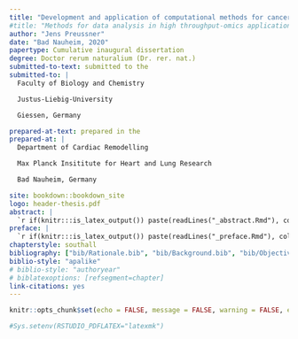 ```yaml
---
title: "Development and application of computational methods for cancer subtype detection from -omics data"
#title: "Methods for data analysis in high throughput-omics applications"
author: "Jens Preussner"
date: "Bad Nauheim, 2020"
papertype: Cumulative inaugural dissertation
degree: Doctor rerum naturalium (Dr. rer. nat.)
submitted-to-text: submitted to the
submitted-to: |
  Faculty of Biology and Chemistry

  Justus-Liebig-University

  Giessen, Germany

prepared-at-text: prepared in the
prepared-at: |
  Department of Cardiac Remodelling

  Max Planck Insititute for Heart and Lung Research

  Bad Nauheim, Germany

site: bookdown::bookdown_site
logo: header-thesis.pdf
abstract: |
  `r if(knitr:::is_latex_output()) paste(readLines("_abstract.Rmd"), collapse = '\n  ')`
preface: | 
  `r if(knitr:::is_latex_output()) paste(readLines("_preface.Rmd"), collapse = '\n  ')`
chapterstyle: southall
bibliography: ["bib/Rationale.bib", "bib/Background.bib", "bib/Objectives.bib", "bib/Discussion.bib"]
biblio-style: "apalike"
# biblio-style: "authoryear"
# biblatexoptions: [refsegment=chapter]
link-citations: yes
---
```


```r
knitr::opts_chunk$set(echo = FALSE, message = FALSE, warning = FALSE, error = FALSE)
```

```r
#Sys.setenv(RSTUDIO_PDFLATEX="latexmk")
```
